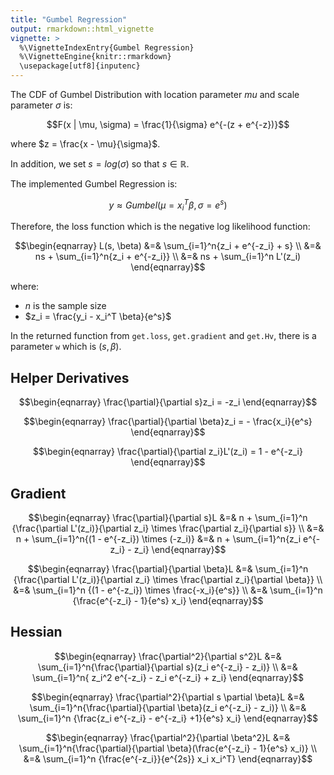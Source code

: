 ```yaml
---
title: "Gumbel Regression"
output: rmarkdown::html_vignette
vignette: >
  %\VignetteIndexEntry{Gumbel Regression}
  %\VignetteEngine{knitr::rmarkdown}
  \usepackage[utf8]{inputenc}
---
```


The CDF of Gumbel Distribution with location parameter $mu$ and scale parameter $\sigma$ is:

$$F(x | \mu, \sigma) = \frac{1}{\sigma} e^{-(z + e^{-z})}$$

where $z = \frac{x - \mu}{\sigma}$.

In addition, we set $s = log(\sigma)$ so that $s \in \mathbb{R}$.

The implemented Gumbel Regression is:

$$y \approx Gumbel(\mu = x_i^T \beta, \sigma = e^s)$$

Therefore, the loss function which is the negative log likelihood function:

$$\begin{eqnarray}
L(s, \beta) &=& \sum_{i=1}^n{z_i + e^{-z_i} + s} \\
&=& ns + \sum_{i=1}^n{z_i + e^{-z_i}} \\
&=& ns + \sum_{i=1}^n L'(z_i)
\end{eqnarray}$$

where:

- $n$ is the sample size
- $z_i = \frac{y_i - x_i^T \beta}{e^s}$

In the returned function from `get.loss`, `get.gradient` and `get.Hv`,
there is a parameter `w` which is $(s, \beta)$.

## Helper Derivatives

$$\begin{eqnarray}
\frac{\partial}{\partial s}z_i = -z_i
\end{eqnarray}$$

$$\begin{eqnarray}
\frac{\partial}{\partial \beta}z_i = - \frac{x_i}{e^s}
\end{eqnarray}$$

$$\begin{eqnarray}
\frac{\partial}{\partial z_i}L'(z_i) = 1 - e^{-z_i}
\end{eqnarray}$$

## Gradient

$$\begin{eqnarray}
\frac{\partial}{\partial s}L &=& n + \sum_{i=1}^n {\frac{\partial L'(z_i)}{\partial z_i} \times \frac{\partial z_i}{\partial s}} \\ 
&=& n + \sum_{i=1}^n{(1 - e^{-z_i}) \times (-z_i)}
&=& n + \sum_{i=1}^n{z_i e^{-z_i} - z_i}
\end{eqnarray}$$

$$\begin{eqnarray}
\frac{\partial}{\partial \beta}L &=& \sum_{i=1}^n {\frac{\partial L'(z_i)}{\partial z_i} \times \frac{\partial z_i}{\partial \beta}} \\ 
&=& \sum_{i=1}^n {(1 - e^{-z_i}) \times \frac{-x_i}{e^s}} \\
&=& \sum_{i=1}^n {\frac{e^{-z_i} - 1}{e^s} x_i}
\end{eqnarray}$$

## Hessian

$$\begin{eqnarray}
\frac{\partial^2}{\partial s^2}L &=& \sum_{i=1}^n{\frac{\partial}{\partial s}(z_i e^{-z_i} - z_i)} \\
&=& \sum_{i=1}^n{ z_i^2 e^{-z_i} - z_i e^{-z_i} + z_i}
\end{eqnarray}$$

$$\begin{eqnarray}
\frac{\partial^2}{\partial s \partial \beta}L &=& \sum_{i=1}^n{\frac{\partial}{\partial \beta}(z_i e^{-z_i} - z_i)} \\
&=& \sum_{i=1}^n {\frac{z_i e^{-z_i} - e^{-z_i} +1}{e^s} x_i}
\end{eqnarray}$$

$$\begin{eqnarray}
\frac{\partial^2}{\partial \beta^2}L &=& \sum_{i=1}^n{\frac{\partial}{\partial \beta}(\frac{e^{-z_i} - 1}{e^s} x_i)} \\
&=& \sum_{i=1}^n {\frac{e^{-z_i}}{e^{2s}} x_i x_i^T}
\end{eqnarray}$$
